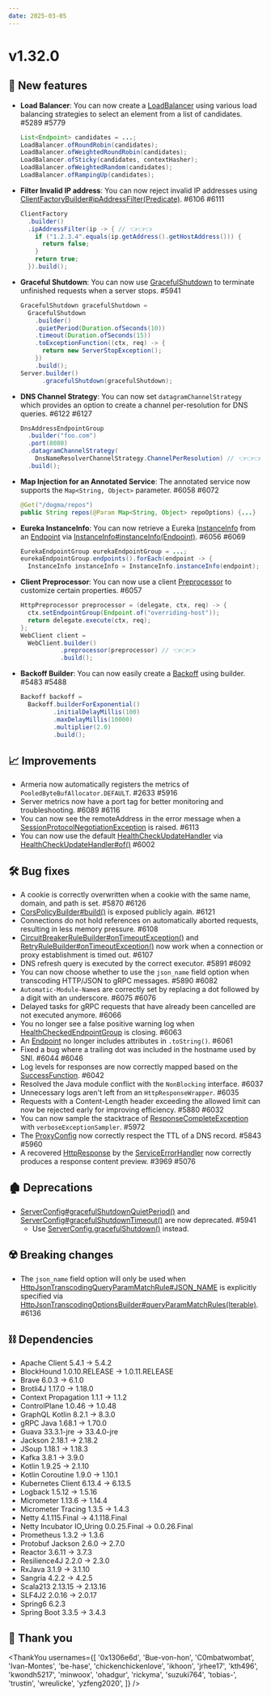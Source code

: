 ```yaml
---
date: 2025-03-05
---
```


# v1.32.0

## 🌟 New features

- **Load Balancer**: You can now create a [LoadBalancer](type) using various load balancing strategies to
  select an element from a list of candidates. #5289 #5779
  ```java
  List<Endpoint> candidates = ...;
  LoadBalancer.ofRoundRobin(candidates);
  LoadBalancer.ofWeightedRoundRobin(candidates);
  LoadBalancer.ofSticky(candidates, contextHasher);
  LoadBalancer.ofWeightedRandom(candidates);
  LoadBalancer.ofRampingUp(candidates);
  ```
- **Filter Invalid IP address**: You can now reject invalid IP addresses using
  [ClientFactoryBuilder#ipAddressFilter(Predicate)](type). #6106 #6111
  ```java
  ClientFactory
    .builder()
    .ipAddressFilter(ip -> { // 👈👈👈
      if ("1.2.3.4".equals(ip.getAddress().getHostAddress())) {
        return false;
      }
      return true;
    }).build();
  ```
- **Graceful Shutdown**: You can now use [GracefulShutdown](type) to terminate unfinished requests
  when a server stops. #5941
  ```java
  GracefulShutdown gracefulShutdown =
    GracefulShutdown
      .builder()
      .quietPeriod(Duration.ofSeconds(10))
      .timeout(Duration.ofSeconds(15))
      .toExceptionFunction((ctx, req) -> {
        return new ServerStopException();
      })
      .build();
  Server.builder()
        .gracefulShutdown(gracefulShutdown);
  ```
- **DNS Channel Strategy**: You can now set `datagramChannelStrategy` which provides an option to create a
  channel per-resolution for DNS queries. #6122 #6127
  ```java
  DnsAddressEndpointGroup
    .builder("foo.com")
    .port(8080)
    .datagramChannelStrategy(
      DnsNameResolverChannelStrategy.ChannelPerResolution) // 👈👈👈
    .build();
  ```
- **Map Injection for an Annotated Service**: The annotated service now supports the `Map<String, Object>`
  parameter. #6058 #6072
  ```java
  @Get("/dogma/repos")
  public String repos(@Param Map<String, Object> repoOptions) {...}
  ```
- **Eureka InstanceInfo**: You can now retrieve a Eureka [InstanceInfo](type) from an [Endpoint](type)
  via [InstanceInfo#instanceInfo(Endpoint)](type). #6056 #6069
  ```java
  EurekaEndpointGroup eurekaEndpointGroup = ...;
  eurekaEndpointGroup.endpoints().forEach(endpoint -> {
    InstanceInfo instanceInfo = InstanceInfo.instanceInfo(endpoint); // 👈👈👈
  ```
- **Client Preprocessor**: You can now use a client [Preprocessor](type) to customize certain properties. #6057
  ```java
  HttpPreprocessor preprocessor = (delegate, ctx, req) -> {
    ctx.setEndpointGroup(Endpoint.of("overriding-host"));
    return delegate.execute(ctx, req);
  };
  WebClient client =
    WebClient.builder()
             .preprocessor(preprocessor) // 👈👈👈
             .build();
  ```
- **Backoff Builder**: You can now easily create a [Backoff](type) using builder. #5483 #5488
  ```java
  Backoff backoff =
    Backoff.builderForExponential()
           .initialDelayMillis(100)
           .maxDelayMillis(10000)
           .multiplier(2.0)
           .build();
  ```

## 📈 Improvements

- Armeria now automatically registers the metrics of `PooledByteBufAllocator.DEFAULT`. #2633 #5916
- Server metrics now have a port tag for better monitoring and troubleshooting. #6089 #6116
- You can now see the remoteAddress in the error message when a [SessionProtocolNegotiationException](type)
  is raised. #6113
- You can now use the default [HealthCheckUpdateHandler](type) via [HealthCheckUpdateHandler#of()](type) #6002

## 🛠️ Bug fixes

- A cookie is correctly overwritten when a cookie with the same name, domain, and path is set. #5870 #6126
- [CorsPolicyBuilder#build()](type) is exposed publicly again. #6121
- Connections do not hold references on automatically aborted requests, resulting in less memory pressure. #6108
- [CircuitBreakerRuleBuilder#onTimeoutException()](type) and [RetryRuleBuilder#onTimeoutException()](type)
  now work when a connection or proxy establishment is timed out. #6107
- DNS refresh query is executed by the correct executor. #5891 #6092
- You can now choose whether to use the `json_name` field option when transcoding HTTP/JSON to gRPC messages. #5890 #6082
- `Automatic-Module-Name`s are correctly set by replacing a dot followed by a digit with an underscore. #6075 #6076
- Delayed tasks for gRPC requests that have already been cancelled are not executed anymore. #6066
- You no longer see a false positive warning log when [HealthCheckedEndpointGroup](type) is closing. #6063
- An [Endpoint](type) no longer includes attributes in `.toString()`. #6061
- Fixed a bug where a trailing dot was included in the hostname used by SNI. #6044 #6046
- Log levels for responses are now correctly mapped based on the [SuccessFunction](type). #6042
- Resolved the Java module conflict with the `NonBlocking` interface. #6037
- Unnecessary logs aren't left from an `HttpResponseWrapper`. #6035
- Requests with a Content-Length header exceeding the allowed limit can now be rejected early
  for improving efficiency. #5880 #6032
- You can now sample the stacktrace of [ResponseCompleteException](type) with `verboseExceptionSampler`. #5972
- The [ProxyConfig](type) now correctly respect the TTL of a DNS record. #5843 #5960
- A recovered [HttpResponse](type) by the [ServiceErrorHandler](type) now correctly produces a response
  content preview. #3969 #5076

## 🏚️ Deprecations

- [ServerConfig#gracefulShutdownQuietPeriod()](type) and [ServerConfig#gracefulShutdownTimeout()](type)
  are now deprecated. #5941
  - Use [ServerConfig.gracefulShutdown()](type) instead.

## ☢️ Breaking changes

- The `json_name` field option will only be used when [HttpJsonTranscodingQueryParamMatchRule#JSON_NAME](type)
  is explicitly specified via [HttpJsonTranscodingOptionsBuilder#queryParamMatchRules(Iterable)](type). #6136

## ⛓ Dependencies

- Apache Client 5.4.1 → 5.4.2
- BlockHound 1.0.10.RELEASE → 1.0.11.RELEASE
- Brave 6.0.3 → 6.1.0
- Brotli4J 1.17.0 → 1.18.0
- Context Propagation 1.1.1 → 1.1.2
- ControlPlane 1.0.46 → 1.0.48
- GraphQL Kotlin 8.2.1 → 8.3.0
- gRPC Java 1.68.1 → 1.70.0
- Guava 33.3.1-jre → 33.4.0-jre
- Jackson 2.18.1 → 2.18.2
- JSoup 1.18.1 → 1.18.3
- Kafka 3.8.1 → 3.9.0
- Kotlin 1.9.25 → 2.1.10
- Kotlin Coroutine 1.9.0 → 1.10.1
- Kubernetes Client 6.13.4 → 6.13.5
- Logback 1.5.12 → 1.5.16
- Micrometer 1.13.6 → 1.14.4
- Micrometer Tracing 1.3.5 → 1.4.3
- Netty 4.1.115.Final → 4.1.118.Final
- Netty Incubator IO_Uring 0.0.25.Final → 0.0.26.Final
- Prometheus 1.3.2 → 1.3.6
- Protobuf Jackson 2.6.0 → 2.7.0
- Reactor 3.6.11 → 3.7.3
- Resilience4J 2.2.0 → 2.3.0
- RxJava 3.1.9 → 3.1.10
- Sangria 4.2.2 → 4.2.5
- Scala213 2.13.15 → 2.13.16
- SLF4J2 2.0.16 → 2.0.17
- Spring6 6.2.3
- Spring Boot 3.3.5 → 3.4.3

## 🙇 Thank you

<ThankYou
  usernames={[
    '0x1306e6d',
    'Bue-von-hon',
    'C0mbatwombat',
    'Ivan-Montes',
    'be-hase',
    'chickenchickenlove',
    'ikhoon',
    'jrhee17',
    'kth496',
    'kwondh5217',
    'minwoox',
    'ohadgur',
    'rickyma',
    'suzuki764',
    'tobias-',
    'trustin',
    'wreulicke',
    'yzfeng2020',
  ]}
/>
